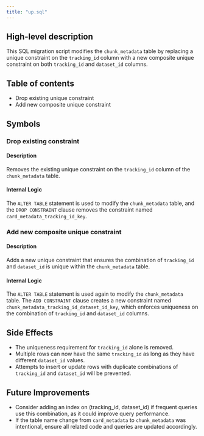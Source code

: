 ```yaml
---
title: "up.sql"
---
```


## High-level description
This SQL migration script modifies the `chunk_metadata` table by replacing a unique constraint on the `tracking_id` column with a new composite unique constraint on both `tracking_id` and `dataset_id` columns.

## Table of contents
- Drop existing unique constraint
- Add new composite unique constraint

## Symbols

### Drop existing constraint
#### Description
Removes the existing unique constraint on the `tracking_id` column of the `chunk_metadata` table.

#### Internal Logic
The `ALTER TABLE` statement is used to modify the `chunk_metadata` table, and the `DROP CONSTRAINT` clause removes the constraint named `card_metadata_tracking_id_key`.

### Add new composite unique constraint
#### Description
Adds a new unique constraint that ensures the combination of `tracking_id` and `dataset_id` is unique within the `chunk_metadata` table.

#### Internal Logic
The `ALTER TABLE` statement is used again to modify the `chunk_metadata` table. The `ADD CONSTRAINT` clause creates a new constraint named `chunk_metadata_tracking_id_dataset_id_key`, which enforces uniqueness on the combination of `tracking_id` and `dataset_id` columns.

## Side Effects
- The uniqueness requirement for `tracking_id` alone is removed.
- Multiple rows can now have the same `tracking_id` as long as they have different `dataset_id` values.
- Attempts to insert or update rows with duplicate combinations of `tracking_id` and `dataset_id` will be prevented.

## Future Improvements
- Consider adding an index on (tracking_id, dataset_id) if frequent queries use this combination, as it could improve query performance.
- If the table name change from `card_metadata` to `chunk_metadata` was intentional, ensure all related code and queries are updated accordingly.